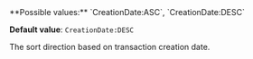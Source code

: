 <ParamField body="Sort" type="string" >     
**Possible values:** `CreationDate:ASC`, `CreationDate:DESC`

**Default value**: `CreationDate:DESC`

The sort direction based on transaction creation date.
</ParamField>